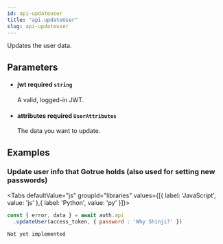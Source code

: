 ```yaml
---
id: api-updateuser
title: "api.updateUser"
slug: api-updateuser
---
```



Updates the user data.



## Parameters


<ul className="method-list-group">
  
<li className="method-list-item">
  <h4 className="method-list-item-label">
    <span className="method-list-item-label-name">
      jwt
    </span>
    <span className="method-list-item-label-badge required">
      required
    </span>
    <span className="method-list-item-validation">
      <code>string</code>
    </span>
  </h4>
  <div class="method-list-item-description">

A valid, logged-in JWT.
  
  </div>
  
</li>


<li className="method-list-item">
  <h4 className="method-list-item-label">
    <span className="method-list-item-label-name">
      attributes
    </span>
    <span className="method-list-item-label-badge required">
      required
    </span>
    <span className="method-list-item-validation">
      <code>UserAttributes</code>
    </span>
  </h4>
  <div class="method-list-item-description">

The data you want to update.
  
  </div>
  
</li>

</ul>














## Examples

### Update user info that Gotrue holds (also used for setting new passwords)



<Tabs
  defaultValue="js"
  groupId="libraries"
  values={[{ label: 'JavaScript', value: 'js' },{ label: 'Python', value: 'py' }]}>

<TabItem value="js">

```js
const { error, data } = await auth.api
  .updateUser(access_token, { password : 'Why Shinji?' })
  ```


</TabItem>
<TabItem value="py">


```
Not yet implemented
```


</TabItem>

</Tabs>